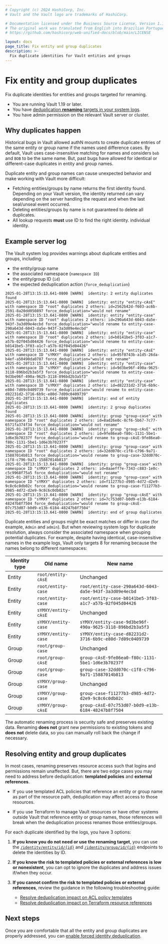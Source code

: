 ```yaml
---
# Copyright (c) 2024 HashiCorp, Inc.
# Vault and the Vault logo are trademarks of HashiCorp.

# Documentation licensed under the Business Source License, Version 1.1.
# The original work was translated from English into Brazilian Portuguese.
# https://github.com/hashicorp/web-unified-docs/blob/main/LICENSE

layout: docs
page_title: Fix entity and group duplicates
description: >-
  Fix duplicate identities for Vault entities and groups
---
```


# Fix entity and group duplicates

Fix duplicate identities for entities and groups targeted for renaming.

<Tip title="Assumptions">

- You are running Vault 1.19 or later.
- You have [deduplication **renaming** targets in your system logs](/vault/docs/secrets/identity/deduplication).
- You have admin permission on the relevant Vault server or cluster.

</Tip>


## Why duplicates happen

Historical bugs in Vault allowed authN mounts to create duplicate entries of the
same entity or group name if the names used difference cases. By default, Vault
uses case-insensitive matching for names and considers `bob` and `BOB` to be the
same name. But, past bugs have allowed for identical or different-case
duplicates in entity and group names.

Duplicate entity and group names can cause unexpected behavior and make working
with Vault more difficult:

- Fetching entities/groups by name returns the first identity found. Depending
  on your Vault version, the identity returned can vary depending on the server
  handling the request and when the last seal/unseal event occurred.
- Deleting entities/groups by name is not guaranteed to delete all duplicates.
- All lookup requests **must** use ID to find the right identity.
  individual identity.

## Example server log

The Vault system log provides warnings about duplicate entities and groups,
including:

- the entity/group name
- the associated namespace (`namespace ID`)
- the entity/group ID (`id`)
- the expected deduplication action (`force_deduplication`)

<CodeBlockConfig hideClipboard>

```text
2025-01-28T13:15:13.641-0800 [WARN]  identity: 2 entity duplicates found
2025-01-28T13:15:13.641-0800 [WARN]  identity: entity "entity-cAsE" with namespace ID "root" duplicates 2 others: id=2562b42d-f603-ac6b-2591-8a20dd050897 force_deduplication="would not rename"
2025-01-28T13:15:13.641-0800 [WARN]  identity: entity "entity-case" with namespace ID "root" duplicates 2 others: id=290a643d-6043-da5e-943f-3a3d09e4ecbd force_deduplication="would rename to entity-case-290a643d-6043-da5e-943f-3a3d09e4ecbd"
2025-01-28T13:15:13.641-0800 [WARN]  identity: entity "entity-case" with namespace ID "root" duplicates 2 others: id=b0141be5-3f03-a1c7-a57b-02f045d04426 force_deduplication="would rename to entity-case-b0141be5-3f03-a1c7-a57b-02f045d04426"
2025-01-28T13:15:13.641-0800 [WARN]  identity: entity "entity-cAsE" with namespace ID "sYMXY" duplicates 2 others: id=95f0743b-a1d5-26da-b4ef-a50490da0787 force_deduplication="would not rename"
2025-01-28T13:15:13.641-0800 [WARN]  identity: entity "entity-case" with namespace ID "sYMXY" duplicates 2 others: id=9d3be96f-490a-9625-3118-896bd2b3a5f3 force_deduplication="would rename to entity-case-9d3be96f-490a-9625-3118-896bd2b3a5f3"
2025-01-28T13:15:13.641-0800 [WARN]  identity: entity "entity-case" with namespace ID "sYMXY" duplicates 2 others: id=d82231d2-3716-6b9c-e80d-7d09c0409739 force_deduplication="would rename to entity-case-d82231d2-3716-6b9c-e80d-7d09c0409739"
2025-01-28T13:15:13.641-0800 [WARN]  identity: end of entity duplicates
2025-01-28T13:15:13.641-0800 [WARN]  identity: 2 group duplicates found
2025-01-28T13:15:13.641-0800 [WARN]  identity: group "group-case" with namespace ID "root" duplicates 2 others: id=8ad26e0c-8cf6-5b67-7c77-6571fa374f34 force_deduplication="would not rename"
2025-01-28T13:15:13.641-0800 [WARN]  identity: group "group-cAsE" with namespace ID "root" duplicates 2 others: id=9fe86ea0-f80c-1131-5be1-1d6e3b70237f force_deduplication="would rename to group-cAsE-9fe86ea0-f80c-1131-5be1-1d6e3b70237f"
2025-01-28T13:15:13.641-0800 [WARN]  identity: group "group-case" with namespace ID "root" duplicates 2 others: id=32dd070c-c1f8-c796-9a71-15887014b813 force_deduplication="would rename to group-case-32dd070c-c1f8-c796-9a71-15887014b813"
2025-01-28T13:15:13.641-0800 [WARN]  identity: group "group-case" with namespace ID "sYMXY" duplicates 2 others: id=8aaeff7e-7343-c883-1e0c-c5c9968f75a5 force_deduplication="would not rename"
2025-01-28T13:15:13.641-0800 [WARN]  identity: group "group-case" with namespace ID "sYMXY" duplicates 2 others: id=f11277b3-d985-4d72-d2e9-9c8c6c0db02c force_deduplication="would rename to group-case-f11277b3-d985-4d72-d2e9-9c8c6c0db02c"
2025-01-28T13:15:13.641-0800 [WARN]  identity: group "group-cAsE" with namespace ID "sYMXY" duplicates 2 others: id=7c753d07-b0d9-e13b-6184-48247b8f7504 force_deduplication="would rename to group-cAsE-07c753d07-b0d9-e13b-6184-48247b8f7504"
2025-01-28T13:15:13.641-0800 [WARN]  identity: end of group duplicates
```

</CodeBlockConfig>

Duplicate entities and groups might be exact matches or differ in case (for
example, `Admin` and `admin`). But when reviewing system logs for duplicate
resolution, always consider the associated namespace when grouping potential
duplicates. For example, despite having identical, case-insensitive names in the
example logs, Vault only targets 8 for renaming because the names belong to
different namespaces:

Identity type | Old name            | New name
------------- | ------------------- | --------
Entity        | `root/entity-cAsE`  | Unchanged
Entity        | `root/entity-case`  | `root/entity-case-290a643d-6043-da5e-943f-3a3d09e4ecbd`
Entity        | `root/entity-case`  | `root/entity-case-b0141be5-3f03-a1c7-a57b-02f045d04426`
Entity        | `sYMXY/entity-cAsE` | Unchanged
Entity        | `sYMXY/entity-case` | `sYMXY/entity-case-9d3be96f-490a-9625-3118-896bd2b3a5f3`
Entity        | `sYMXY/entity-case` | `sYMXY/entity-case-d82231d2-3716-6b9c-e80d-7d09c0409739`
Group         | `root/group-case`   | Unchanged
Group         | `root/group-cAsE`   | `group-cAsE-9fe86ea0-f80c-1131-5be1-1d6e3b70237f`
Group         | `root/group-case`   | `group-case-32dd070c-c1f8-c796-9a71-15887014b813`
Group         | `sYMXY/group-case`  | Unchanged
Group         | `sYMXY/group-case`  | `group-case-f11277b3-d985-4d72-d2e9-9c8c6c0db02c`
Group         | `sYMXY/group-cAsE`  | `group-cAsE-07c753d07-b0d9-e13b-6184-48247b8f7504`


The automatic renaming process is security safe and preserves existing data.
Renaming **does not** grant new permissions to existing tokens and **does not**
delete data, so you can manually roll back the change if necessary.


## Resolving entity and group duplicates

In most cases, renaming preserves resource access such that logins and
permissions remain unaffected. But, there are two edge cases you may need to
address before deduplication: **templated policies** and **external references**.

- If you use templated ACL policies that reference an entity or group name as
  part of the resource path, deduplication may affect access to those resources.

- If you use Terraform to manage Vault resources or have other systems outside
  Vault that reference entity or group names, those references will break when the
  deduplication process renames those entities/groups.


For each duplicate identified by the logs, you have 3 options:

1. **If you know you do not need or use the renaming target**, you can use
   the
   [`/identity/entity/id/{id}`](/vault/api-docs/secret/identity/entity#delete-entity-by-id) and
   [`/identity/group/id/{id}`](/vault/api-docs/secret/identity/group#delete-group-by-id)
   endpoints to delete the identities by ID.

1. **If you know the risk to templated policies or external references is low or
   nonexistent**, you can opt to ignore the duplicates and address issues
   if/when they occur.


1. **If you cannot confirm the risk to templated policies or external references**,
   review the guidance in the following troubleshooting guide:
    - [Resolve deduplication impact on ACL policy templates](/vault/docs/secrets/identity/deduplication/acl-policy-templates)
    - [Resolve deduplication impact on Terraform resource references](/vault/docs/secrets/identity/deduplication/external-refs)

## Next steps

Once you are comfortable that all the entity and group duplicates are properly
addressed, you can
[enable forced identity deduplication](/vault/docs/secrets/identity/deduplication#dedupe-flag).
